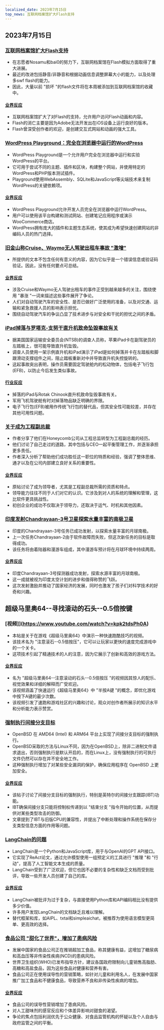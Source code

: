 ```yaml
---
localized_date: 2023年7月15日
top_news: 互联网档案馆扩大Flash支持
---
```


## 2023年7月15日

### [互联网档案馆扩大Flash支持](https://mastodon.archive.org/@textfiles/110697893762381822)

- 在志愿者Nosamu和bai0的努力下，互联网档案馆在Flash模拟方面取得了重大进展。
- 最近的改进包括静音/非静音和根据动画信息调整屏幕大小的能力，以及处理多swf flash的能力。
- 因此，大量以前 "损坏 "的flash文件将在本周被添加到互联网档案馆的收藏中。

#### [业界反应](http://news.ycombinator.com/item?id=36728745)

- 互联网档案馆扩大了对Flash的支持，允许用户访问Flash动画和内容。
- Flash的消亡主要是因为Adobe无法开发出在iOS设备上运行良好的版本。
- Flash曾深受创作者的欢迎，是创建交互式网站和动画的强大工具。

### [WordPress Playground：完全在浏览器中运行的WordPress](https://developer.wordpress.org/playground/)

- WordPress Playground是一个允许用户完全在浏览器中运行和实验WordPress的平台。
- 它可用于尝试不同的主题、插件和区块，构建整个网站，并使用特定的WordPress和PHP版本测试插件。
- Playground使用WebAssembly、SQLite和JavaScript等尖端技术来复制WordPress的关键依赖项。

#### [业界反应](http://news.ycombinator.com/item?id=36726593)

- WordPress Playground允许开发人员完全在浏览器中运行WordPress。
- 用户可以使用该平台构建和测试网站、创建笔记应用程序或演示WooCommerce商店。
- WordPress拥有庞大的插件和主题生态系统，使其成为希望快速创建网站的非编码人员的热门选择。

### [旧金山称Cruise、Waymo无人驾驶出租车事故 "激增"](https://www.sfchronicle.com/sf/article/driverless-taxi-cruise-waymo-18157172.php)

- 所提供的文本不包含任何有意义的内容，因为它似乎是一个错误信息或验证码验证。因此，没有任何要点可总结。

#### [业界反应](http://news.ycombinator.com/item?id=36726219)

- 涉及Cruise和Waymo无人驾驶出租车的事件正受到越来越多的关注，围绕使用 "暴涨 "一词来描述这些事件展开了争论。
- 人们对自动驾驶汽车的安全性、是否已做好广泛使用的准备，以及对交通、运输和紧急救援人员的影响表示担忧。
- 围绕自动驾驶汽车的争议凸显了技术进步与对安全和干扰的担忧之间的矛盾。

### [iPad掉落与罗塔克-支努干直升机致命坠毁事故有关](https://verticalmag.com/news/dropped-ipad-implicated-in-fatal-chinook-helicopter-crash/)

- 据美国国家运输安全委员会(NTSB)的调查人员称，苹果iPad卡在副驾驶员的左踏板上，很可能导致直升机坠毁。
- 调查人员使用一架示例直升机和iPad演示了iPad是如何掉落并卡在左踏板和脚跟滑动支撑组件之间，阻止踏板重新对中并导致直升机失控旋转的。
- 这起事故突出表明，操作员需要固定驾驶舱内的松动物体，包括电子飞行包(EFB)，以防止今后发生类似事故。

#### [行业反应](http://news.ycombinator.com/item?id=36724736)

- 掉落的iPad与Rotak Chinook直升机致命坠毁事故有关。
- 军用飞机驾驶舱有时对掉落物品缺乏明确的界限。
- 电子飞行包(EFB)被用作传统飞行包的替代品，但其安全性可能较差，并存在其他可用性问题。

### [关于成为工程副总裁](https://www.honeycomb.io/blog/becoming-vp-of-engineering-pt1)

- 作者分享了他们在Honeycomb公司从工程总监转型为工程副总裁的经历。
- 他们讨论了自己走过的道路，其中包括与CEO一起平衡管理工作，并逐渐承担更多责任。
- 作者深入分析了帮助他们成功胜任这一职位的特质和经验，强调了整体思维、通才以及在公司内部建立良好关系的重要性。

#### [业界反应](http://news.ycombinator.com/item?id=36721080)

- 原帖讨论了成为领导者，尤其是工程副总裁所需的资质和特点。
- 领导能力往往不同于人们对它的认识。它涉及到对人的系统的理解和管理，这比软件更具挑战性。
- 初创企业的成功不仅取决于领导力，还取决于运气、时机和其他因素。

### [印度发射Chandrayaan-3号卫星探索水量丰富的南极卫星](https://www.newscientist.com/article/2382565-indias-chandrayaan-3-launches-to-explore-moons-water-rich-south-pole/)

- 印度的Chandrayaan-3号任务已成功发射，以探索水量丰富的月球南极。
- 上一次任务Chandrayaan-2由于软件故障而失败，但这次新任务的目标是取得成功。
- 该任务将由着陆器和漫游车组成，其中漫游车预计将在月球环境中持续两周。

#### [业界反应](http://news.ycombinator.com/item?id=36721517)

- 印度Chandrayaan-3号探测器成功发射，探索水源丰富的月球南极。
- 这一成就被视为印度太空计划的进步和值得称赞的飞跃。
- 这次发射激励并推动了国家经济的发展，同时也激发了孩子们对科学技术的好奇和兴趣。

## 超级马里奥64--寻找滚动的石头--0.5倍按键

### [视频]](https://www.youtube.com/watch?v=kpk2tdsPh0A)

- 本帖是关于在游戏《超级马里奥64》中演示一种快速跑酷技巧的视频。
- 该技术名为 "注意滚石--0.5倍按压"，它可以让玩家以更快的速度完成游戏中的一个关卡。
- 这项技术引起了精通技术的人的注意，因为它展示了创新和高效的游戏方法。

#### [业界反应](http://news.ycombinator.com/item?id=36725472)

- 名为 "超级马里奥64--注意滚动的石头--0.5倍按压 "的视频因其惊人的配乐、视觉效果和详细的解释而广受欢迎。
- 该视频涵盖了快速运行《超级马里奥64》中 "半按A键 "的概念，即优化游戏中按下A键的最少次数。
- 该视频引发了速跑和游戏社区的兴趣和讨论，观众对创作者所展示的知识水平和分析能力表示赞赏。

### [强制执行间接分支目标](https://undeadly.org/cgi?action=article;sid=20230714121907)

- OpenBSD 在 AMD64 (Intel) 和 ARM64 平台上实现了间接分支目标的强制执行。
- OpenBSD采取的方法与Linux不同，因为在OpenBSD上，除非二进制文件请求退出，否则强制执行是默认开启的，而在Linux上，没有强制执行的可执行文件仍然可以存在并不安全地工作。
- 这种强制执行增加了对某些安全漏洞的保护，确保应用程序在 OpenBSD 上更加安全。

#### [业界反应](http://news.ycombinator.com/item?id=36722823)

- 该帖子讨论了间接分支目标的强制执行，特别是英特尔的间接分支跟踪(IBT)功能。
- IBT确保间接分支只能将控制权传递到以 "结束分支 "指令开始的位置，从而提供对某些类型攻击的防御。
- 文章提到了IBT与旧版CPU的兼容性，并提出了中断处理和操作系统在保存分支类型信息方面的作用等问题。

### [LangChain的问题](https://minimaxir.com/2023/07/langchain-problem/)

- LangChain是一个Python和JavaScript库，用于与OpenAI的GPT API接口。
- 它实现了ReAct论文，通过允许模型使用一组预定义的工具进行 "推理 "和 "行动"，提高了人工智能文本生成的质量。
- LangChain受到了广泛欢迎，但它也因不必要的复杂性和缺乏文档而受到批评，导致一些开发人员创建了自己的库。

#### [业界反应](http://news.ycombinator.com/item?id=36725982)

- LangChain被批评为过于复杂，与直接使用Python库和API编码相比没有提供多少价值。
- 许多用户发现LangChain的文档缺乏且难以理解。
- 替代框架和库，如AIPL、txtai和simpleaichat，被推荐为使用语言模型更简单、更高效的选择。

### [食品公司 "甜化了世界"，增加了患病风险](https://www.theguardian.com/global-development/2023/jul/14/how-food-companies-sweetened-the-world-and-increased-the-risk-of-disease-acc)

- 发展中国家的食品公司正在推销超加工食品，称其健康有益，这增加了糖尿病和高血压等非传染性疾病(NCD)的患病风险。
- 世界卫生组织(WHO)已发布指导方针，建议各国政府限制向儿童销售高脂肪、高糖和高盐食品，因为这些食品对健康和营养有害。
- 食品公司正在使用误导性的营销策略，如针对儿童和利用名人，在发展中国家推广加工食品和不健康食品，导致营养不良和非传染性疾病的增加。

#### [业界反应](http://news.ycombinator.com/item?id=36729757)

- 食品公司的误导性营销增加了患病风险。
- 对人工甜味剂的感官反应和个体差异影响对甜食的渴望。
- 争论的焦点包括利润优先于公众健康、对食品监管机构的怀疑以及个人自由与政府监管之间的平衡。
